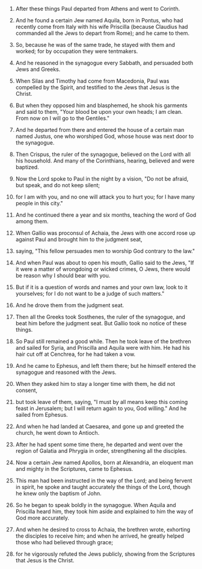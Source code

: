 
1. After these things Paul departed from Athens and went to Corinth.

2. And he found a certain Jew named Aquila, born in Pontus, who had recently come from Italy with his wife Priscilla (because Claudius had commanded all the Jews to depart from Rome); and he came to them.

3. So, because he was of the same trade, he stayed with them and worked; for by occupation they were tentmakers.

4. And he reasoned in the synagogue every Sabbath, and persuaded both Jews and Greeks.

5. When Silas and Timothy had come from Macedonia, Paul was compelled by the Spirit, and testified to the Jews that Jesus is the Christ.

6. But when they opposed him and blasphemed, he shook his garments and said to them, "Your blood be upon your own heads; I am clean. From now on I will go to the Gentiles."

7. And he departed from there and entered the house of a certain man named Justus, one who worshiped God, whose house was next door to the synagogue.

8. Then Crispus, the ruler of the synagogue, believed on the Lord with all his household. And many of the Corinthians, hearing, believed and were baptized.

9. Now the Lord spoke to Paul in the night by a vision, "Do not be afraid, but speak, and do not keep silent;

10. for I am with you, and no one will attack you to hurt you; for I have many people in this city."

11. And he continued there a year and six months, teaching the word of God among them.

12. When Gallio was proconsul of Achaia, the Jews with one accord rose up against Paul and brought him to the judgment seat,

13. saying, "This fellow persuades men to worship God contrary to the law."

14. And when Paul was about to open his mouth, Gallio said to the Jews, "If it were a matter of wrongdoing or wicked crimes, O Jews, there would be reason why I should bear with you.

15. But if it is a question of words and names and your own law, look to it yourselves; for I do not want to be a judge of such matters."

16. And he drove them from the judgment seat.

17. Then all the Greeks took Sosthenes, the ruler of the synagogue, and beat him before the judgment seat. But Gallio took no notice of these things.

18. So Paul still remained a good while. Then he took leave of the brethren and sailed for Syria, and Priscilla and Aquila were with him. He had his hair cut off at Cenchrea, for he had taken a vow.

19. And he came to Ephesus, and left them there; but he himself entered the synagogue and reasoned with the Jews.

20. When they asked him to stay a longer time with them, he did not consent,

21. but took leave of them, saying, "I must by all means keep this coming feast in Jerusalem; but I will return again to you, God willing." And he sailed from Ephesus.

22. And when he had landed at Caesarea, and gone up and greeted the church, he went down to Antioch.

23. After he had spent some time there, he departed and went over the region of Galatia and Phrygia in order, strengthening all the disciples.

24. Now a certain Jew named Apollos, born at Alexandria, an eloquent man and mighty in the Scriptures, came to Ephesus.

25. This man had been instructed in the way of the Lord; and being fervent in spirit, he spoke and taught accurately the things of the Lord, though he knew only the baptism of John.

26. So he began to speak boldly in the synagogue. When Aquila and Priscilla heard him, they took him aside and explained to him the way of God more accurately.

27. And when he desired to cross to Achaia, the brethren wrote, exhorting the disciples to receive him; and when he arrived, he greatly helped those who had believed through grace;

28. for he vigorously refuted the Jews publicly, showing from the Scriptures that Jesus is the Christ.


